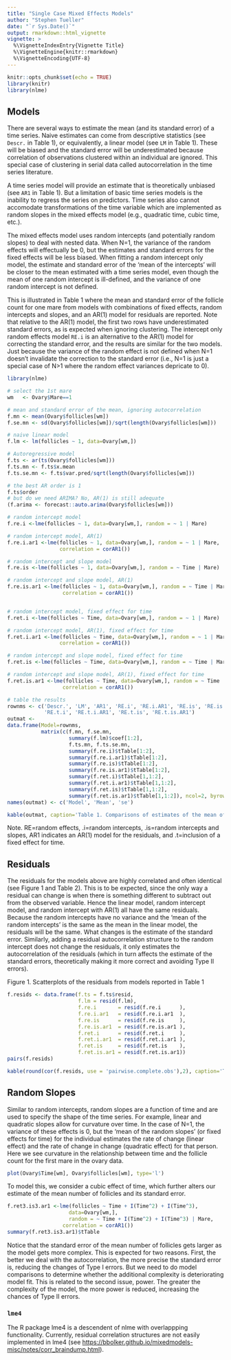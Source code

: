 ---
title: "Single Case Mixed Effects Models"
author: "Stephen Tueller"
date: "`r Sys.Date()`"
output: rmarkdown::html_vignette
vignette: >
  %\VignetteIndexEntry{Vignette Title}
  %\VignetteEngine{knitr::rmarkdown}
  %\VignetteEncoding{UTF-8}
---

```{r setup, include=FALSE}
knitr::opts_chunk$set(echo = TRUE)
library(knitr)
library(nlme)
```

## Models

There are several ways to estimate the mean (and its standard error) of a time series. Naive estimates can come from descriptive statistics (see `Descr.` in Table 1), or equivalently, a linear model (see `LM` in Table 1). These will be biased and the standard error will be underestimated because correlation of observations clustered within an individual are ignored. This special case of clustering in serial data called autocorrelation in the time series literature.

A time series model will provide an estimate that is theoretically unbiased (see `AR1` in Table 1). But a limitation of basic time series models is the inability to regress the series on predictors. Time series also cannot accomodate transformations of the time variable which are implemented as random slopes in the mixed effects model (e.g., quadratic time, cubic time, etc.).

The mixed effects model uses random intercepts (and potentially random slopes) to deal with nested data. When N=1, the variance of the random effects will effectually be 0, but the estimates and standard errors for the fixed effects will be less biased. When fitting a random intercept only model, the estimate and standard error of the 'mean of the intercepts' will be closer to the mean estimated with a time series model, even though the mean of one random intercept is ill-defined, and the variance of one random intercept is not defined.

This is illustrated in Table 1 where the mean and standard error of the follicle count for one mare from models with combinations of fixed effects, random intercepts and slopes, and an AR(1) model for residuals are reported. Note that relative to the AR(1) model, the first two rows have underestimated standard errors, as is expected when ignoring clustering. The intercept only random effects model `RE.i` is an alternative to the AR(1) model for correcting the standard error, and the results are similar for the two models. Just because the variance of the random effect is not defined when N=1 doesn't invalidate the correction to the standard error (i.e., N=1 is just a special case of N>1 where the random effect variances depricate to 0).  

```{r mods}
library(nlme)

# select the 1st mare
wm   <- Ovary$Mare==1

# mean and standard error of the mean, ignoring autocorrelation
f.mn <- mean(Ovary$follicles[wm])
f.se.mn <- sd(Ovary$follicles[wm])/sqrt(length(Ovary$follicles[wm]))

# naive linear model
f.lm <- lm(follicles ~ 1, data=Ovary[wm,])

# Autoregressive model
f.ts <- ar(ts(Ovary$follicles[wm]))
f.ts.mn <- f.ts$x.mean
f.ts.se.mn <- f.ts$var.pred/sqrt(length(Ovary$follicles[wm]))

# the best AR order is 1
f.ts$order
# but do we need ARIMA? No, AR(1) is still adequate
(f.arima <- forecast::auto.arima(Ovary$follicles[wm]))

# random intercept model
f.re.i <-lme(follicles ~ 1, data=Ovary[wm,], random = ~ 1 | Mare)

# random intercept model, AR(1)
f.re.i.ar1 <-lme(follicles ~ 1, data=Ovary[wm,], random = ~ 1 | Mare,
                 correlation = corAR1())

# random intercept and slope model
f.re.is <-lme(follicles ~ 1, data=Ovary[wm,], random = ~ Time | Mare)

# random intercept and slope model, AR(1)
f.re.is.ar1 <-lme(follicles ~ 1, data=Ovary[wm,], random = ~ Time | Mare,
                  correlation = corAR1())


# random intercept model, fixed effect for time
f.ret.i <-lme(follicles ~ Time, data=Ovary[wm,], random = ~ 1 | Mare)

# random intercept model, AR(1), fixed effect for time
f.ret.i.ar1 <-lme(follicles ~ Time, data=Ovary[wm,], random = ~ 1 | Mare,
                 correlation = corAR1())

# random intercept and slope model, fixed effect for time
f.ret.is <-lme(follicles ~ Time, data=Ovary[wm,], random = ~ Time | Mare)

# random intercept and slope model, AR(1), fixed effect for time
f.ret.is.ar1 <-lme(follicles ~ Time, data=Ovary[wm,], random = ~ Time | Mare,
                  correlation = corAR1())

# table the results
rownms <- c('Descr.', 'LM', 'AR1', 'RE.i', 'RE.i.AR1', 'RE.is', 'RE.is.AR',
            'RE.t.i', 'RE.t.i.AR1', 'RE.t.is', 'RE.t.is.AR1')
outmat <- 
data.frame(Model=rownms,
           matrix(c(f.mn, f.se.mn,
                    summary(f.lm)$coef[1:2],
                    f.ts.mn, f.ts.se.mn,
                    summary(f.re.i)$tTable[1:2],
                    summary(f.re.i.ar1)$tTable[1:2],
                    summary(f.re.is)$tTable[1:2],
                    summary(f.re.is.ar1)$tTable[1:2],
                    summary(f.ret.i)$tTable[1,1:2],
                    summary(f.ret.i.ar1)$tTable[1,1:2],
                    summary(f.ret.is)$tTable[1,1:2],
                    summary(f.ret.is.ar1)$tTable[1,1:2]), ncol=2, byrow=TRUE))
names(outmat) <- c('Model', 'Mean', 'se')

```

```{r echo=FALSE, results='asis'}
kable(outmat, caption='Table 1. Comparisons of estimates of the mean of a time series')
```

Note. RE=random effects, .i=random intercepts, .is=random intercepts and slopes, AR1 indicates an AR(1) model for the residuals, and .t=inclusion of a fixed effect for time.

\newpage 

## Residuals

The residuals for the models above are highly correlated and often identical (see Figure 1 and Table 2). This is to be expected, since the only way a residual can change is when there is something different to subtract out from the observed variable. Hence the linear model, random intercept model, and random intercept with AR(1) all have the same residuals. Because the random intercepts have no variance and the 'mean of the random intercepts' is the same as the mean in the linear model, the residuals will be the same. What changes is the estimate of the standard error. Similarly, adding a residual autocorrelation structure to the random intercept does not change the residuals, it only estimates the autocorrelation of the residuals (which in turn affects the estimate of the standard errors, theoretically making it more correct and avoiding Type II errors).

Figure 1. Scatterplots of the residuals from models reported in Table 1

```{r echo=FALSE, results='asis'}
f.resids <- data.frame(f.ts = f.ts$resid,
                       f.lm = resid(f.lm),
                       f.re.i       = resid(f.re.i      ),
                       f.re.i.ar1   = resid(f.re.i.ar1  ),
                       f.re.is      = resid(f.re.is     ),
                       f.re.is.ar1  = resid(f.re.is.ar1 ),
                       f.ret.i      = resid(f.ret.i     ),
                       f.ret.i.ar1  = resid(f.ret.i.ar1 ),
                       f.ret.is     = resid(f.ret.is    ),
                       f.ret.is.ar1 = resid(f.ret.is.ar1))
pairs(f.resids)
```

\newpage 

```{r echo=FALSE, results='asis'}
kable(round(cor(f.resids, use = 'pairwise.complete.obs'),2), caption='Table 2. Correlations of residuals from the models in Table 1')
```


## Random Slopes

Similar to random intercepts, random slopes are a function of time and are used to specify the shape of the time series. For example, linear and quadratic slopes allow for curvature over time. In the case of N=1, the variance of these effects is 0, but the 'mean of the random slopes' (or fixed effects for time) for the individual estimates the rate of change (linear effect) and the rate of change in change (quadratic effect) for that person. Here we see curvature in the relationship between time and the follicle count for the first mare in the ovary data.

```{r echo=FALSE, results='asis'}
plot(Ovary$Time[wm], Ovary$follicles[wm], type='l')
```

\newpage 

To model this, we consider a cubic effect of time, which further alters our estimate of the mean number of follicles and its standard error.

```{r cubic}
f.ret3.is3.ar1 <-lme(follicles ~ Time + I(Time^2) + I(Time^3), 
                    data=Ovary[wm,], 
                    random = ~ Time + I(Time^2) + I(Time^3) | Mare,
                  correlation = corAR1())
summary(f.ret3.is3.ar1)$tTable
```

Notice that the standard error of the mean number of follicles gets larger as the model gets more complex. This is expected for two reasons. First, the better we deal with the autocorrelation, the more precise the standard error is, reducing the changes of Type I errors. But we need to do model comparisons to determine whether the additional complexity is deteriorating model fit. This is related to the second issue, power. The greater the complexity of the model, the more power is reduced, increasing the chances of Type II errors.

### `lme4`

The R package lme4 is a descendent of nlme with overlappping functionality. Currently, residual correlation structures are not easily implemented in lme4 (see [https://bbolker.github.io/mixedmodels-misc/notes/corr_braindump.html](https://bbolker.github.io/mixedmodels-misc/notes/corr_braindump.html)). 

<!-- 
As a simple example of model selection -- commented out for now, the cubic random effects improve fit according to LRT but not AIC/BIC

```{r comps}
# random slopes do not improve model fit beyond random intercepts
anova(f.re.i, f.re.is)
# 
f.ret3.is.ar1 <-lme(follicles ~ Time + I(Time^2) + I(Time^3), 
                    data=Ovary[wm,], 
                    random = ~ 1 | Mare,
                  correlation = corAR1())
anova(f.ret3.is.ar1, f.ret3.is3.ar1 )
```
--> 




